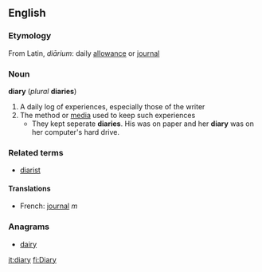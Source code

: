 == English ==
=== Etymology ===
From Latin, ''diārium'': daily [[allowance]] or [[journal]]
=== Noun ===
'''diary''' (''plural'' '''diaries''')
# A daily log of experiences, especially those of the writer
# The method or [[media]] used to keep such experiences
#* They kept seperate '''diaries'''. His was on paper and her '''diary''' was on her computer's hard drive.
=== Related terms ===
*[[diarist]]

====Translations====
*French: [[journal]] ''m''
===Anagrams===
*[[dairy]]
[[it:diary]]
[[fi:Diary]]